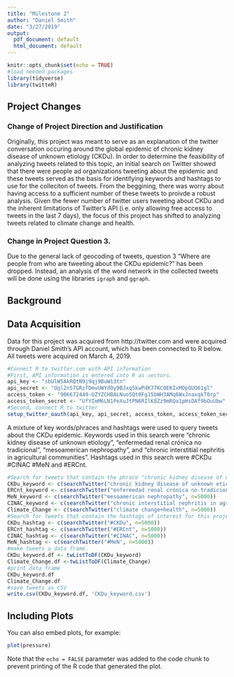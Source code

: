 ```yaml
---
title: "Milestone 2"
author: "Daniel Smith"
date: "3/27/2019"
output:
  pdf_document: default
  html_document: default
---
```


```r
knitr::opts_chunk$set(echo = TRUE)
#load needed packages
library(tidyverse)
library(twitteR)
```
## Project Changes 

### Change of Project Direction and Justification

Originally, this project was meant to serve as an explanation of the twitter conversation occuring around the global epidemic of chronic kidney disease of unknown etiology (CKDu). In order to determine the feasibility of analyzing tweets related to this topic, an initial search on Twitter showed that there were people ad organizations tweeting about the epidemic and these tweets served as the basis for identifying keywords and hashtags to use for the colleciton of tweets. From the beggining, there was worry about having access to a sufficient number of these tweets to proivde a robust analysis. Given the fewer number of twitter users tweeting about CKDu and the inherent limitations of Twitter's API (i.e. only allowing free access to tweets in the last 7 days), the focus of this project has shifted to analyzing tweets related to climate change and health.

### Change in Project Question 3.  

Due to the general lack of geocoding of tweets, question 3 "Where are people from who are tweeting about the CKDu epidemic?" has been dropped. Instead, an analysis of the word network in the collected tweets will be done using the libraries `igraph` and `ggraph`. 

## Background 

## Data Acquisition

Data for this project was acquired from http://twitter.com and were acquired through Daniel Smith's API account, which has been connected to R below. All tweets were acquired on March 4, 2019.  

```r
#Connect R to twitter.com with API information 
#First, API information is entered into R as vectors. 
api_key <- "sbUlW5AkRQtN9j9qj9BuW13tn"
api_secret <- "Oql2n57GRzfDmvUWYdOy9BJxq5kwPdK77KC0EKIxMOpOUO61gl"
access_token <- "906672440-UZYZCHBALNuo5Qt0Fg15bWH3AMq6WxJnaxqkT0rp"
access_token_secret <- "UfYImM6LN1PeXuJtPN6RIlK8Zz9mRQa1pHsDAf9bOuUbw"
#Second, connect R to twitter
setup_twitter_oauth(api_key, api_secret, access_token, access_token_secret)
```

A mixture of key words/phraces and hashtags were used to query tweets about the CKDu epidemic. Keywords used in this search were "chronic kidney disease of unknown etiology", "enfermedad renal crónica no tradicional", "mesoamerican nephropathy", and "chronic interstitial nephritis in agricultural communities". Hashtags used in this search were #CKDu #CINAC #MeN and #ERCnt. 

```r
#Search for tweets that contain the phrace "chronic kidney disease of unknown etilogy"
CKDu_keyword <- c(searchTwitter("chronic kidney disease of unknown etiology", n=5000))
ERCnt_keyword <- c(searchTwitter("enfermedad renal crónica no tradicional", n=5000))
MeN_keyword <- c(searchTwitter("mesoamerican nephropathy", n=5000))
CINAC_keyword <- c(searchTwitter("chronic interstitial nephritis in agricultural communities", n=5000))
Climate_Change <- c(searchTwitter("climate change+health", n=5000))
#Search for tweets that contain the hashtags of interest for this project. 
CKDu_hashtag <- c(searchTwitter("#CKDu", n=5000))
ERCnt_hashtag <- c(searchTwitter("#ERCnt", n=5000))
CINAC_hashtag <- c(searchTwitter("#CINAC", n=5000))
MeN_hashtag <- c(searchTwitter("#MeN", n=5000))
#make tweets a data frame. 
CKDu_keyword.df <- twListToDF(CKDu_keyword)
Climate_Change.df <-twListToDF(Climate_Change)
#print data frame
CKDu_keyword.df
Climate_Change.df
#save tweets as CSV
write.csv(CKDu_keyword.df, 'CKDu_keyword.csv')
```

## Including Plots

You can also embed plots, for example:

```r
plot(pressure)
```

Note that the `echo = FALSE` parameter was added to the code chunk to prevent printing of the R code that generated the plot.
